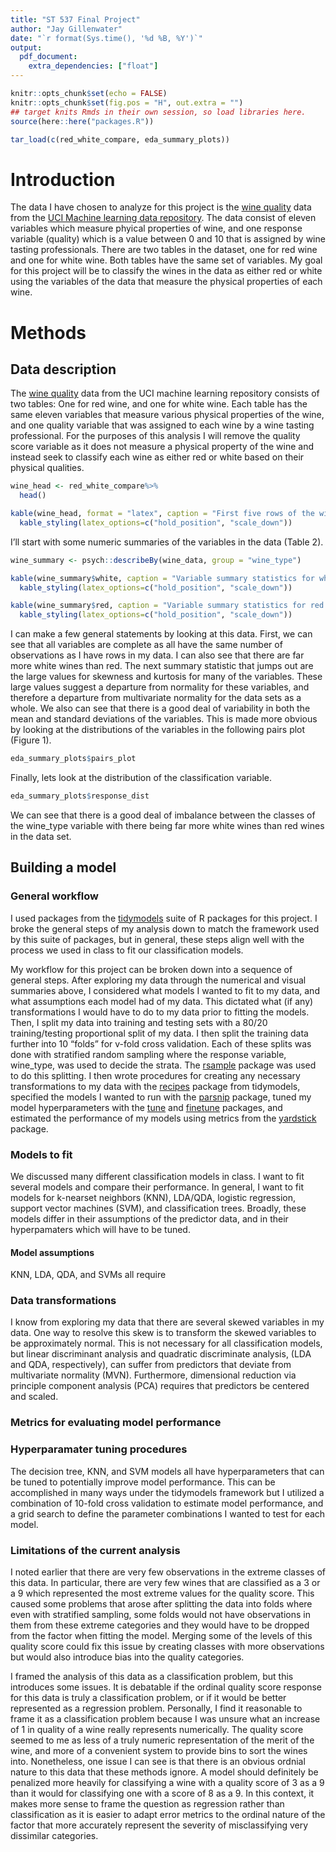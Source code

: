 ```yaml
---
title: "ST 537 Final Project"
author: "Jay Gillenwater"
date: "`r format(Sys.time(), '%d %B, %Y')`"
output:  
  pdf_document:
    extra_dependencies: ["float"]
---
```

\newpage

```r
knitr::opts_chunk$set(echo = FALSE)
knitr::opts_chunk$set(fig.pos = "H", out.extra = "")
## target knits Rmds in their own session, so load libraries here.
source(here::here("packages.R"))

```

```r
tar_load(c(red_white_compare, eda_summary_plots))
```

# Introduction
The data I have chosen to analyze for this project is the [wine quality](https://archive.ics.uci.edu/ml/datasets/Wine+Quality) data from the [UCI Machine learning data repository](https://archive.ics.uci.edu/ml/index.php). The data consist of eleven variables which measure phyical properties of wine, and one response variable (quality) which is a value between 0 and 10 that is assigned by wine tasting professionals. There are two tables in the dataset, one for red wine and one for white wine. Both tables have the same set of variables. My goal for this project will be to classify the wines in the data as either red or white using the variables of the data that measure the physical properties of each wine.  

# Methods
## Data description
The [wine quality](https://archive.ics.uci.edu/ml/datasets/Wine+Quality) data from the UCI machine learning repository consists of two tables: One for red wine, and one for white wine. Each table has the same eleven variables that measure various physical properties of the wine, and one quality variable that was assigned to each wine by a wine tasting professional. For the purposes of this analysis I will remove the quality score variable as it does not measure a physical property of the wine and instead seek to classify each wine as either red or white based on their physical qualities. 

```r

wine_head <- red_white_compare%>% 
  head() 

kable(wine_head, format = "latex", caption = "First five rows of the wine data set") %>% 
  kable_styling(latex_options=c("hold_position", "scale_down"))
```

I'll start with some numeric summaries of the variables in the data (Table 2).


```r

wine_summary <- psych::describeBy(wine_data, group = "wine_type")

kable(wine_summary$white, caption = "Variable summary statistics for white wine data", digits = 3, format = "latex") %>% 
  kable_styling(latex_options=c("hold_position", "scale_down"))

kable(wine_summary$red, caption = "Variable summary statistics for red wine data", digits = 3, format = "latex") %>% 
  kable_styling(latex_options=c("hold_position", "scale_down"))

```

I can make a few general statements by looking at this data. First, we can see that all variables are complete as all have the same number of observations as I have rows in my data. I can also see that there are far more white wines than red. The next summary statistic that jumps out are the large values for skewness and kurtosis for many of the variables. These large values suggest a departure from normality for these variables, and therefore a departure from multivariate normality for the data sets as a whole. We also can see that there is a good deal of variability in both the mean and standard deviations of the variables. This is made more obvious by looking at the distributions of the variables in the following pairs plot (Figure 1).

```r

eda_summary_plots$pairs_plot

```
\newpage
Finally, lets look at the distribution of the classification variable.  


```r
eda_summary_plots$response_dist

```

We can see that there is a good deal of imbalance between the classes of the wine_type variable with there being far more white wines than red wines in the data set. 

## Building a model
### General workflow
I used packages from the [tidymodels](https://www.tidymodels.org/) suite of R packages for this project. I broke the general steps of my analysis down to match the framework used by this suite of packages, but in general, these steps align well with the process we used in class to fit our classification models. 

My workflow for this project can be broken down into a sequence of general steps. After exploring my data through the numerical and visual summaries above, I considered what models I wanted to fit to my data, and what assumptions each model had of my data. This dictated what (if any) transformations I would have to do to my data prior to fitting the models. Then, I split my data into training and testing sets with a 80/20 training/testing proportional split of my data. I then split the training data further into 10 "folds" for v-fold cross validation. Each of these splits was done with stratified random sampling where the response variable, wine_type, was used to decide the strata. The [rsample](https://rsample.tidymodels.org/) package was used to do this splitting. I then wrote procedures for creating any necessary transformations to my data with the [recipes](https://recipes.tidymodels.org/) package from tidymodels, specified the models I wanted to run with the [parsnip](https://parsnip.tidymodels.org/) package, tuned my model hyperparameters with the [tune](https://tune.tidymodels.org/) and [finetune](https://finetune.tidymodels.org/) packages, and estimated the performance of my models using metrics from the [yardstick](https://finetune.tidymodels.org/) package.

### Models to fit
We discussed many different classification models in class. I want to fit several models and compare their performance. In general, I want to fit models for k-nearset neighbors (KNN), LDA/QDA, logistic regression, support vector machines (SVM), and classification trees. Broadly, these models differ in their assumptions of the predictor data, and in their hyperpamaters which will have to be tuned.

#### Model assumptions
KNN, LDA, QDA, and SVMs all require 

### Data transformations
I know from exploring my data that there are several skewed variables in my data. One way to resolve this skew is to transform the skewed variables to be approximately normal. This is not necessary for all classification models, but linear discriminant analysis and quadratic discriminate analysis, (LDA and QDA, respectively), can suffer from predictors that deviate from multivariate normality (MVN). Furthermore, dimensional reduction via principle component analysis (PCA) requires that predictors be centered and scaled. 


### Metrics for evaluating model performance


### Hyperparamater tuning procedures
The decision tree, KNN, and SVM models all have hyperparameters that can be tuned to potentially improve model performance. This can be accomplished in many ways under the tidymodels framework but I utilized a combination of 10-fold cross validation to estimate model performance, and a grid search to define the parameter combinations I wanted to test for each model. 





### Limitations of the current analysis
I noted earlier that there are very few observations in the extreme classes of this data. In particular, there are very few wines that are classified as a 3 or a 9 which represented the most extreme values for the quality score. This caused some problems that arose after splitting the data into folds where even with stratified sampling, some folds would not have observations in them from these extreme categories and they would have to be dropped from the factor when fitting the model. Merging some of the levels of this quality score could fix this issue by creating classes with more observations but would also introduce bias into the quality categories.  

I framed the analysis of this data as a classification problem, but this introduces some issues. It is debatable if the ordinal quality score response for this data is truly a classification problem, or if it would be better represented as a regression problem. Personally, I find it reasonable to frame it as a classification problem because I was unsure what an increase of 1 in quality of a wine really represents numerically. The quality score seemed to me as less of a truly numeric representation of the merit of the wine, and more of a convenient system to provide bins to sort the wines into. Nonetheless, one issue I can see is that there is an obvious ordnial nature to this data that these methods ignore. A model should definitely be penalized more heavily for classifying a wine with a quality score of 3 as a 9 than it would for classifying one with a score of 8 as a 9. In this context, it makes more sense to frame the question as regression rather than classification as it is easier to adapt error metrics to the ordinal nature of the factor that more accurately represent the severity of misclassifying very dissimilar categories. 



